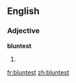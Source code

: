 ==English==

===Adjective===
'''bluntest'''

# {{superlative of|blunt}}

[[fr:bluntest]]
[[zh:bluntest]]
